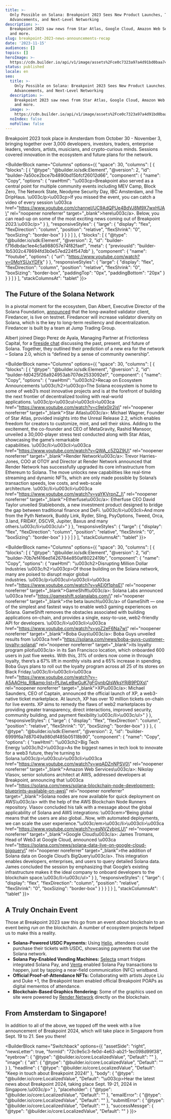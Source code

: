 ```yaml
---
title: >-
  Only Possible on Solana: Breakpoint 2023 Sees New Product Launches, Tech
  Advancements, and Next-Level Networking 
description: >-
  Breakpoint 2023 saw news from Star Atlas, Google Cloud, Amazon Web Services,
  and more.
slug: breakpoint-2023-news-announcements-recap
date: '2023-11-15'
audiences: []
topics: []
heroImage: >-
  https://cdn.builder.io/api/v1/image/assets%2Fce0c7323a97a4d91bd0baa7490ec9139%2Facd0c0be799b47c99580d9c6eb9d7e35
status: published
locale: en
seo:
  title: >-
    Only Possible on Solana: Breakpoint 2023 Sees New Product Launches, Tech
    Advancements, and Next-Level Networking 
  description: >-
    Breakpoint 2023 saw news from Star Atlas, Google Cloud, Amazon Web Services,
    and more.
  image: >-
    https://cdn.builder.io/api/v1/image/assets%2Fce0c7323a97a4d91bd0baa7490ec9139%2Facd0c0be799b47c99580d9c6eb9d7e35
  noIndex: false
  noFollow: false
---
```


Breakpoint 2023 took place in Amsterdam from October 30 - November 3, bringing together over 3,000 developers, investors, traders, enterprise leaders, vendors, artists, musicians, and crypto-curious minds. Sessions covered innovation in the ecosystem and future plans for the network.

<BuilderBlock name="Columns" options={{
  "space": 30,
  "columns": [
    {
      "blocks": [
        {
          "@type": "@builder.io/sdk:Element",
          "@version": 2,
          "id": "builder-7a50ce2bce7b4890bd15bfcf26012d66",
          "component": {
            "name": "Copy",
            "options": {
              "rawHtml": "\u003cp>Breakpoint also served as a central point for multiple community events including MEV Camp, Block Zero, The Network State, Neodyme Security Day, IBC Amsterdam, and The DripHaus.&nbsp;\u003c/p>\u003cp>If you missed the event, you can catch a video of every session \u003ca href=\"https://www.youtube.com/channel/UC9AdQPUe4BdVJ8M9X7wxHUA\" rel=\"noopener noreferrer\" target=\"_blank\">here\u003c/a>. Below, you can read-up on some of the most exciting news coming out of Breakpoint 2023.\u003c/p>"
            }
          },
          "responsiveStyles": {
            "large": {
              "display": "flex",
              "flexDirection": "column",
              "position": "relative",
              "flexShrink": "0",
              "boxSizing": "border-box"
            }
          }
        }
      ]
    },
    {
      "blocks": [
        {
          "@type": "@builder.io/sdk:Element",
          "@version": 2,
          "id": "builder-f716dbdac1ee4c5a988057e74f82faef",
          "meta": {
            "previousId": "builder-1b5302c478694fd3b0e57ed224f547db"
          },
          "component": {
            "name": "Youtube",
            "options": {
              "url": "https://www.youtube.com/watch?v=0MoYSUxYDFk"
            }
          },
          "responsiveStyles": {
            "large": {
              "display": "flex",
              "flexDirection": "column",
              "position": "relative",
              "flexShrink": "0",
              "boxSizing": "border-box",
              "paddingTop": "0px",
              "paddingBottom": "20px"
            }
          }
        }
      ]
    }
  ],
  "stackColumnsAt": "tablet"
}}>

</BuilderBlock>

## The Future of the Solana Network

In a pivotal moment for the ecosystem, Dan Albert, Executive Director of the Solana Foundation, [announced](https://www.youtube.com/watch?v=1X1Vk8XQ6OQ&list=PLilwLeBwGuK7Wv9H90ig5SpnT4ipOyFST&index=2) that the long-awaited validator client, Firedancer, is live on testnet. Firedancer will increase validator diversity on Solana, which is the key to long-term resiliency and decentralization. Firedancer is built by a team at Jump Trading Group.

Albert joined Diego Perez de Ayala, Managing Partner at Frictionless Capital, for a [fireside chat](https://www.youtube.com/watch?v=2ngjDiEIPSs&list=PLilwLeBwGuK7Wv9H90ig5SpnT4ipOyFST&index=8) discussing the past, present, and future of Solana. Together, they outlined their prediction of a new era for the network – Solana 2.0, which is “defined by a sense of community ownership”.

<BuilderBlock name="Columns" options={{
  "space": 30,
  "columns": [
    {
      "blocks": [
        {
          "@type": "@builder.io/sdk:Element",
          "@version": 2,
          "id": "builder-fd0425f26a924953ab707de2533092e1",
          "component": {
            "name": "Copy",
            "options": {
              "rawHtml": "\u003ch2>Recap on Ecosystem Announcements&nbsp;\u003c/h2>\u003cp>The Solana ecosystem is home to some of web3’s most innovative projects and is at the forefront of building the next frontier of decentralized tooling with real-world applications.&nbsp;\u003c/p>\u003cul>\u003cli>\u003ca href=\"https://www.youtube.com/watch?v=c9elx0ir2js\" rel=\"noopener noreferrer\" target=\"_blank\">Star Atlas\u003c/a>: Michael Wagner, Founder of Star Atlas, provided insights into the Unreal Release 2.2, which enables freedom for creators to customize, mint, and sell their skins. Adding to the excitement, the co-founder and CEO of MetaGravity, Rashid Mansoor, unveiled a 30,000-player stress test conducted along with Star Atlas, showcasing the game’s remarkable capabilities.&nbsp;\u003c/li>\u003cli>\u003ca href=\"https://www.youtube.com/watch?v=QWA_c5ZQZ9U\" rel=\"noopener noreferrer\" target=\"_blank\">Render Network\u003c/a>: Trevor Harries-Jones, COO at OTOY and Director at Render Network announced that Render Network has successfully upgraded its core infrastructure from Ethereum to Solana. The move unlocks new capabilities like real-time streaming and dynamic NFTs, which are only made possible by Solana’s transaction speeds, low costs, and web-scale architecture.&nbsp;\u003c/li>\u003cli>\u003ca href=\"https://www.youtube.com/watch?v=yaYKVrpnZ_I\" rel=\"noopener noreferrer\" target=\"_blank\">Etherfuse\u003c/a>: Etherfuse CEO David Taylor unveiled Stablebonds, a new investment product designed to bridge the gap between traditional finance and DeFi.&nbsp;\u003c/li>\u003cli>And more from the Pyth Network, Buddy Link, Ryder, Sling, PsyOptions, Tweed, Orca, 3.land, FRIDAY, DSCVR, Jupiter, Baxus and many others.\u003c/li>\u003c/ul>"
            }
          },
          "responsiveStyles": {
            "large": {
              "display": "flex",
              "flexDirection": "column",
              "position": "relative",
              "flexShrink": "0",
              "boxSizing": "border-box"
            }
          }
        }
      ]
    }
  ],
  "stackColumnsAt": "tablet"
}}>

</BuilderBlock>

<BuilderBlock name="Columns" options={{
  "space": 30,
  "columns": [
    {
      "blocks": [
        {
          "@type": "@builder.io/sdk:Element",
          "@version": 2,
          "id": "builder-70b7ef416ed1426784e850af8022419b",
          "component": {
            "name": "Copy",
            "options": {
              "rawHtml": "\u003ch2>Disrupting Million Dollar Industries&nbsp;\u003c/h2>\u003cp>Of those building on the Solana network, many are poised to disrupt major global industries.&nbsp;\u003c/p>\u003cul>\u003cli>\u003ca href=\"https://www.youtube.com/watch?v=vAEi0f1phsE\" rel=\"noopener noreferrer\" target=\"_blank\">GameShift\u003c/a>: Solana Labs announced \u003ca href=\"https://gameshift.solanalabs.com/\" rel=\"noopener noreferrer\" target=\"_blank\">the beta launch\u003c/a> of GameShift — one of the simplest and fastest ways to enable web3 gaming experiences on Solana. GameShift removes the obstacles associated with building applications on-chain, and provides a single, easy-to-use, web2-friendly API for developers.&nbsp;\u003c/li>\u003cli>\u003ca href=\"https://www.youtube.com/watch?v=yoZ2eF6Na7w\" rel=\"noopener noreferrer\" target=\"_blank\">Boba Guys\u003c/a>: Boba Guys unveiled results from \u003ca href=\"https://solana.com/news/boba-guys-customer-loyalty-solana\" rel=\"noopener noreferrer\" target=\"_blank\">its loyalty program pilot\u003c/a> in its San Francisco location, which onboarded 600 users in just five weeks. With this, 31% of orders now come in through loyalty, there’s a 67% lift in monthly visits and a 65% increase in spending. Boba Guys plans to roll out the loyalty program across all 25 of its stores on Black Friday.\u003c/li>\u003cli>\u003ca href=\"https://www.youtube.com/watch?v=-A5AAOHq_RI&amp;list=PLilwLeBwGuK7gFGynbQIsWksYRjB9PDXs\" rel=\"noopener noreferrer\" target=\"_blank\">XP\u003c/a>: Michael Saunders, CEO of Captain, announced the official launch of XP, a web3-native ticket marketplace. At launch, XP has over 10 million tickets on-chain for&nbsp;live events. XP aims to remedy the flaws of web2 marketplaces by providing greater transparency, direct interactions, improved security, community building, and payment flexibility.\u003c/li>\u003c/ul>"
            }
          },
          "responsiveStyles": {
            "large": {
              "display": "flex",
              "flexDirection": "column",
              "position": "relative",
              "flexShrink": "0",
              "boxSizing": "border-box"
            }
          }
        },
        {
          "@type": "@builder.io/sdk:Element",
          "@version": 2,
          "id": "builder-6999f6a7d87049a980df485b05118b90",
          "component": {
            "name": "Copy",
            "options": {
              "rawHtml": "\u003ch2>Big Tech Energy&nbsp;\u003c/h2>\u003cp>As the biggest names in tech look to innovate for a web3 future, they’re turning to Solana.\u003c/p>\u003cul>\u003cli>\u003ca href=\"https://www.youtube.com/watch?v=wqADZnNPSV0\" rel=\"noopener noreferrer\" target=\"_blank\">Amazon Web Services\u003c/a>: Nikolay Vlasov, senior solutions architect at AWS, addressed developers at Breakpoint, announcing that \u003ca href=\"https://solana.com/news/solana-blockchain-node-development-blueprints-available-on-aws\" rel=\"noopener noreferrer\" target=\"_blank\">Solana nodes are now available for quick deployment on AWS\u003c/a> with the help of the AWS Blockchain Node Runners repository. Vlasov concluded his talk with a message about the global applicability of Solana and AWS integrations: \u003cem>“Being global means that the users are also global…Now, with automated deployments, we can scale the user experience.”\u003c/em>\u003c/li>\u003cli>\u003ca href=\"https://www.youtube.com/watch?v=esNVZybjnLU\" rel=\"noopener noreferrer\" target=\"_blank\">Google Cloud\u003c/a>: James Tromans, Head of Web3 at Google Cloud, announced \u003ca href=\"https://solana.com/news/solana-data-live-on-google-cloud-bigquery\" rel=\"noopener noreferrer\" target=\"_blank\">the addition of Solana data on Google Cloud’s BigQuery\u003c/a>. This integration enables developers, enterprises, and users to query detailed Solana data. James concluded the session by emphasizing that Google’s existing infrastructure makes it the ideal company to onboard developers to the blockchain space.\u003c/li>\u003c/ul>"
            }
          },
          "responsiveStyles": {
            "large": {
              "display": "flex",
              "flexDirection": "column",
              "position": "relative",
              "flexShrink": "0",
              "boxSizing": "border-box"
            }
          }
        }
      ]
    }
  ],
  "stackColumnsAt": "tablet"
}}>

</BuilderBlock>

## A Truly Onchain Event

Those at Breakpoint 2023 saw this go from an event _about_ blockchain to an event being _run on_ the blockchain. A number of ecosystem projects helped us to make this a reality.

-   **Solana-Powered USDC Payments:** Using [Helio](https://www.hel.io/), attendees could purchase their tickets with USDC, showcasing payments that use the Solana network. 
-   **Solana Pay-Enabled Vending Machines:** [Selecta](https://www.selecta.com/nl/nl) smart fridges integrated Solana Pay, and [Venta](https://www.venta.xyz/) enabled Solana Pay transactions to happen, just by tapping a near-field communication (NFC) wristband.
-   **Official Proof-of-Attendance NFTs:** Collaborating with artists Joyce Liu and Duke +1, the Breakpoint team enabled official Breakpoint POAPs as digital mementos of attendance. 
-   **Blockchain-Based Graphics Rendering:** Some of the graphics used on site were powered by [Render Network](https://rendernetwork.com/) directly on the blockchain.

## From Amsterdam to Singapore!

In addition to all of the above, we topped off the week with a live announcement of Breakpoint 2024, which will take place in Singapore from Sept. 19 to 21. See you there!

<BuilderBlock name="Switchback" options={{
  "assetSide": "right",
  "newsLetter": true,
  "formId": "72c9e5c3-fe0d-4e63-ab21-1ec098d99f38",
  "eyebrow": {
    "@type": "@builder.io/core:LocalizedValue",
    "Default": ""
  },
  "image": {
    "alt": {
      "@type": "@builder.io/core:LocalizedValue",
      "Default": ""
    }
  },
  "headline": {
    "@type": "@builder.io/core:LocalizedValue",
    "Default": "Keep in touch about Breakpoint 2024!"
  },
  "body": {
    "@type": "@builder.io/core:LocalizedValue",
    "Default": "\u003cp>Hear the latest news about Breakpoint 2024, taking place Sept. 19-21, 2024 in Singapore.\u003c/p>"
  },
  "placeholder": {
    "@type": "@builder.io/core:LocalizedValue",
    "Default": ""
  },
  "emailError": {
    "@type": "@builder.io/core:LocalizedValue",
    "Default": ""
  },
  "submitError": {
    "@type": "@builder.io/core:LocalizedValue",
    "Default": ""
  },
  "successMessge": {
    "@type": "@builder.io/core:LocalizedValue",
    "Default": ""
  }
}}>

</BuilderBlock>
